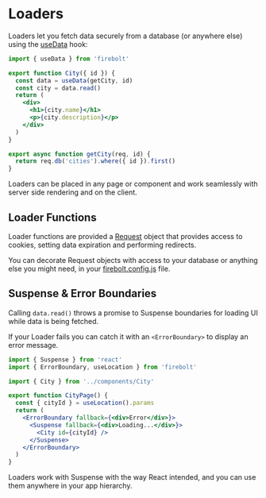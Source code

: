 <Metadata
  title='Getting Started: Loader'
  description='Learn how to use Loaders in a new Firebolt app.'
/>

# Loaders

Loaders let you fetch data securely from a database (or anywhere else) using the [useData](/docs/ref/useData) hook:

```jsx title='components/City.js' lineNumbers
import { useData } from 'firebolt'

export function City({ id }) {
  const data = useData(getCity, id)
  const city = data.read()
  return (
    <div>
      <h1>{city.name}</h1>
      <p>{city.description}</p>
    </div>
  )
}

export async function getCity(req, id) {
  return req.db('cities').where({ id }).first()
}
```

Loaders can be placed in any page or component and work seamlessly with server side rendering and on the client.

## Loader Functions

Loader functions are provided a [Request](/docs/ref/request) object that provides access to cookies, setting data expiration and performing redirects.

You can decorate Request objects with access to your database or anything else you might need, in your [firebolt.config.js](/docs/ref/config) file.

## Suspense & Error Boundaries

Calling `data.read()` throws a promise to Suspense boundaries for loading UI while data is being fetched.

If your Loader fails you can catch it with an `<ErrorBoundary>` to display an error message.

```jsx title='pages/cities_$cityId.js' lineNumbers
import { Suspense } from 'react'
import { ErrorBoundary, useLocation } from 'firebolt'

import { City } from '../components/City'

export function CityPage() {
  const { cityId } = useLocation().params
  return (
    <ErrorBoundary fallback={<div>Error</div>}>
      <Suspense fallback={<div>Loading...</div>}>
        <City id={cityId} />
      </Suspense>
    </ErrorBoundary>
  )
}
```

Loaders work with Suspense with the way React intended, and you can use them anywhere in your app hierarchy.
